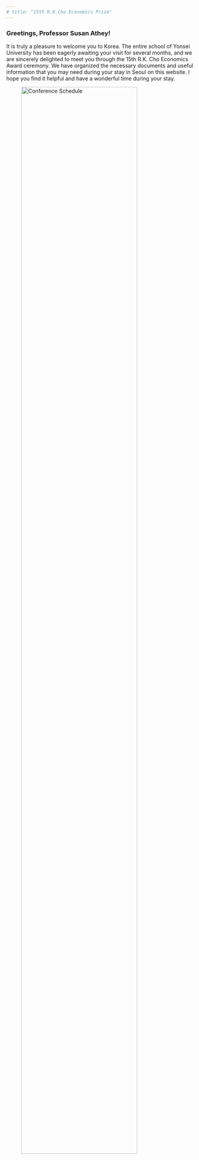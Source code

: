 ```yaml
---
# title: "15th R.K.Cho Economics Prize"
---
```


### Greetings, Professor Susan Athey! 

It is truly a pleasure to welcome you to Korea. The entire school of Yonsei University has been eagerly awaiting your visit for several months, and we are sincerely delighted to meet you through the 15th R.K. Cho Economics Award ceremony. We have organized the necessary documents and useful information that you may need during your stay in Seoul on this website. I hope you find it helpful and have a wonderful time during your stay.


<figure>
    <img src="images/conference_photo.png" alt="Conference Schedule" width="85%"/>
</figure>
